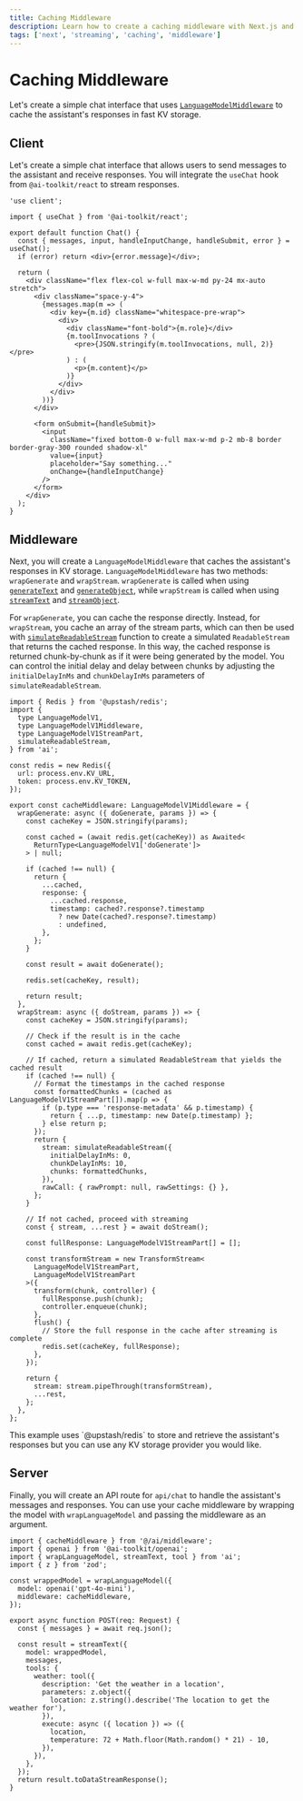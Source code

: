 ```yaml
---
title: Caching Middleware
description: Learn how to create a caching middleware with Next.js and KV.
tags: ['next', 'streaming', 'caching', 'middleware']
---
```


# Caching Middleware

Let's create a simple chat interface that uses [`LanguageModelMiddleware`](/docs/ai-toolkit-core/middleware) to cache the assistant's responses in fast KV storage.

## Client

Let's create a simple chat interface that allows users to send messages to the assistant and receive responses. You will integrate the `useChat` hook from `@ai-toolkit/react` to stream responses.

```tsx filename='app/page.tsx'
'use client';

import { useChat } from '@ai-toolkit/react';

export default function Chat() {
  const { messages, input, handleInputChange, handleSubmit, error } = useChat();
  if (error) return <div>{error.message}</div>;

  return (
    <div className="flex flex-col w-full max-w-md py-24 mx-auto stretch">
      <div className="space-y-4">
        {messages.map(m => (
          <div key={m.id} className="whitespace-pre-wrap">
            <div>
              <div className="font-bold">{m.role}</div>
              {m.toolInvocations ? (
                <pre>{JSON.stringify(m.toolInvocations, null, 2)}</pre>
              ) : (
                <p>{m.content}</p>
              )}
            </div>
          </div>
        ))}
      </div>

      <form onSubmit={handleSubmit}>
        <input
          className="fixed bottom-0 w-full max-w-md p-2 mb-8 border border-gray-300 rounded shadow-xl"
          value={input}
          placeholder="Say something..."
          onChange={handleInputChange}
        />
      </form>
    </div>
  );
}
```

## Middleware

Next, you will create a `LanguageModelMiddleware` that caches the assistant's responses in KV storage.
`LanguageModelMiddleware` has two methods: `wrapGenerate` and `wrapStream`.
`wrapGenerate` is called when using [`generateText`](/docs/reference/ai-toolkit-core/generate-text) and [`generateObject`](/docs/reference/ai-toolkit-core/generate-object), while `wrapStream` is called when using [`streamText`](/docs/reference/ai-toolkit-core/stream-text) and [`streamObject`](/docs/reference/ai-toolkit-core/stream-object).

For `wrapGenerate`, you can cache the response directly.
Instead, for `wrapStream`, you cache an array of the stream parts, which can then be used with [`simulateReadableStream`](/docs/reference/ai-toolkit-core/simulate-readable-stream) function to create a simulated `ReadableStream` that returns the cached response.
In this way, the cached response is returned chunk-by-chunk as if it were being generated by the model.
You can control the initial delay and delay between chunks by adjusting the `initialDelayInMs` and `chunkDelayInMs` parameters of `simulateReadableStream`.

```tsx filename='ai/middleware.ts'
import { Redis } from '@upstash/redis';
import {
  type LanguageModelV1,
  type LanguageModelV1Middleware,
  type LanguageModelV1StreamPart,
  simulateReadableStream,
} from 'ai';

const redis = new Redis({
  url: process.env.KV_URL,
  token: process.env.KV_TOKEN,
});

export const cacheMiddleware: LanguageModelV1Middleware = {
  wrapGenerate: async ({ doGenerate, params }) => {
    const cacheKey = JSON.stringify(params);

    const cached = (await redis.get(cacheKey)) as Awaited<
      ReturnType<LanguageModelV1['doGenerate']>
    > | null;

    if (cached !== null) {
      return {
        ...cached,
        response: {
          ...cached.response,
          timestamp: cached?.response?.timestamp
            ? new Date(cached?.response?.timestamp)
            : undefined,
        },
      };
    }

    const result = await doGenerate();

    redis.set(cacheKey, result);

    return result;
  },
  wrapStream: async ({ doStream, params }) => {
    const cacheKey = JSON.stringify(params);

    // Check if the result is in the cache
    const cached = await redis.get(cacheKey);

    // If cached, return a simulated ReadableStream that yields the cached result
    if (cached !== null) {
      // Format the timestamps in the cached response
      const formattedChunks = (cached as LanguageModelV1StreamPart[]).map(p => {
        if (p.type === 'response-metadata' && p.timestamp) {
          return { ...p, timestamp: new Date(p.timestamp) };
        } else return p;
      });
      return {
        stream: simulateReadableStream({
          initialDelayInMs: 0,
          chunkDelayInMs: 10,
          chunks: formattedChunks,
        }),
        rawCall: { rawPrompt: null, rawSettings: {} },
      };
    }

    // If not cached, proceed with streaming
    const { stream, ...rest } = await doStream();

    const fullResponse: LanguageModelV1StreamPart[] = [];

    const transformStream = new TransformStream<
      LanguageModelV1StreamPart,
      LanguageModelV1StreamPart
    >({
      transform(chunk, controller) {
        fullResponse.push(chunk);
        controller.enqueue(chunk);
      },
      flush() {
        // Store the full response in the cache after streaming is complete
        redis.set(cacheKey, fullResponse);
      },
    });

    return {
      stream: stream.pipeThrough(transformStream),
      ...rest,
    };
  },
};
```

<Note>
  This example uses `@upstash/redis` to store and retrieve the assistant's
  responses but you can use any KV storage provider you would like.
</Note>

## Server

Finally, you will create an API route for `api/chat` to handle the assistant's messages and responses. You can use your cache middleware by wrapping the model with `wrapLanguageModel` and passing the middleware as an argument.

```tsx filename='app/api/chat/route.ts'
import { cacheMiddleware } from '@/ai/middleware';
import { openai } from '@ai-toolkit/openai';
import { wrapLanguageModel, streamText, tool } from 'ai';
import { z } from 'zod';

const wrappedModel = wrapLanguageModel({
  model: openai('gpt-4o-mini'),
  middleware: cacheMiddleware,
});

export async function POST(req: Request) {
  const { messages } = await req.json();

  const result = streamText({
    model: wrappedModel,
    messages,
    tools: {
      weather: tool({
        description: 'Get the weather in a location',
        parameters: z.object({
          location: z.string().describe('The location to get the weather for'),
        }),
        execute: async ({ location }) => ({
          location,
          temperature: 72 + Math.floor(Math.random() * 21) - 10,
        }),
      }),
    },
  });
  return result.toDataStreamResponse();
}
```
